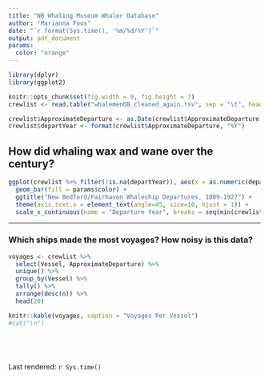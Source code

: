 ```yaml
---
title: "NB Whaling Museum Whaler Database"
author: "Marianna Foos"
date: "`r format(Sys.time(), '%m/%d/%Y')`"
output: pdf_document
params:
  color: "orange"
---
```


```r
library(dplyr)
library(ggplot2)

knitr::opts_chunk$set(fig.width = 9, fig.height = 7)
crewlist <- read.table("whalemenDB_cleaned_again.tsv", sep = "\t", header = TRUE)
```

```r
crewlist$ApproximateDeparture <- as.Date(crewlist$ApproximateDeparture, format = "%m/%d/%Y")
crewlist$departYear <- format(crewlist$ApproximateDeparture, "%Y")
```

## How did whaling wax and wane over the century?
```r
ggplot(crewlist %>% filter(!is.na(departYear)), aes(x = as.numeric(departYear))) + 
  geom_bar(fill = params$color) + 
  ggtitle("New Bedford/Fairhaven Whaleship Departures, 1809-1927") +
  theme(axis.text.x = element_text(angle=45, size=10, hjust = 1)) +
  scale_x_continuous(name = "Departure Year", breaks = seq(min(crewlist$departYear, na.rm = T), max(crewlist$departYear, na.rm = T), 5))
```

---

### Which ships made the most voyages? How noisy is this data?
```r
voyages <- crewlist %>% 
  select(Vessel, ApproximateDeparture) %>% 
  unique() %>% 
  group_by(Vessel) %>% 
  tally() %>%
  arrange(desc(n)) %>%
  head(20)

knitr::kable(voyages, caption = "Voyages Per Vessel")
#cat("\n")
```

```r
```

```r
```

```r
```

```r
```

Last rendered: `r Sys.time()`
